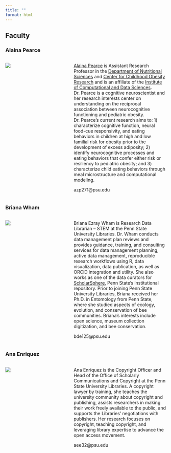 ```yaml
---
title: ""
format: html
---
```


## Faculty

### Alaina Pearce

:::: {.columns}

::: {.column width="40%"}

![](include/img/pearce-alaina.jpg)
:::
::: {.column width="60%"}
[Alaina Pearce](https://sites.psu.edu/alainapearce/) is Assistant Research Professor in the [Department of Nutritional Sciences](https://hhd.psu.edu/nutrition) and [Center for Childhood Obesity Research](https://hhd.psu.edu/ccor) and is an affiliate of the [Institute of Computational and Data Sciences](https://www.icds.psu.edu). Dr. Pearce is a cognitive neuroscientist and her research interests center on understanding on the reciprocal association between neurocognitive functioning and pediatric obesity. Dr. Pearce’s current research aims to: 1) characterize cognitive function, neural food-cue responsivity, and eating behaviors in children at high and low familial risk for obesity prior to the development of excess adiposity; 2) identify neurocognitive processes and eating behaviors that confer either risk or resiliency to pediatric obesity; and 3) characterize child eating behaviors through meal microstructure and computational modeling.

azp271@psu.edu</br>
:::
::::

### Briana Wham

:::: {.columns}
::: {.column width="40%"}
![](include/img/wham-briana.jpg)
:::
::: {.column width="60%"}
Briana Ezray Wham is Research Data Librarian – STEM at the Penn State University Libraries. Dr. Wham conducts data management plan reviews and provides guidance, training, and consulting services for data management planning, active data management, reproducible research workflows using R, data visualization, data publication, as well as ORCiD integration and utility. She also works as one of the data curators for [ScholarSphere](https://scholarsphere.psu.edu), Penn State's institutional repository. Prior to joining Penn State University Libraries, Briana received her Ph.D. in Entomology from Penn State, where she studied aspects of ecology, evolution, and conservation of bee communities. Briana’s interests include open science, museum collection digitization, and bee conservation.

bde125@psu.edu
:::
::::

### Ana Enriquez

:::: {.columns}
::: {.column width="40%"}
![](include/img/enriquez-ana.jpg)
:::
::: {.column width="60%"}

Ana Enriquez is the Copyright Officer and Head of the Office of Scholarly Communications and Copyright at the Penn State University Libraries. A copyright lawyer by training, she teaches the university community about copyright and publishing, assists researchers in making their work freely available to the public, and supports the Libraries’ negotiations with publishers. Her research focuses on copyright, teaching copyright, and leveraging library expertise to advance the open access movement. 

aee32@psu.edu</br></br>
:::
::::